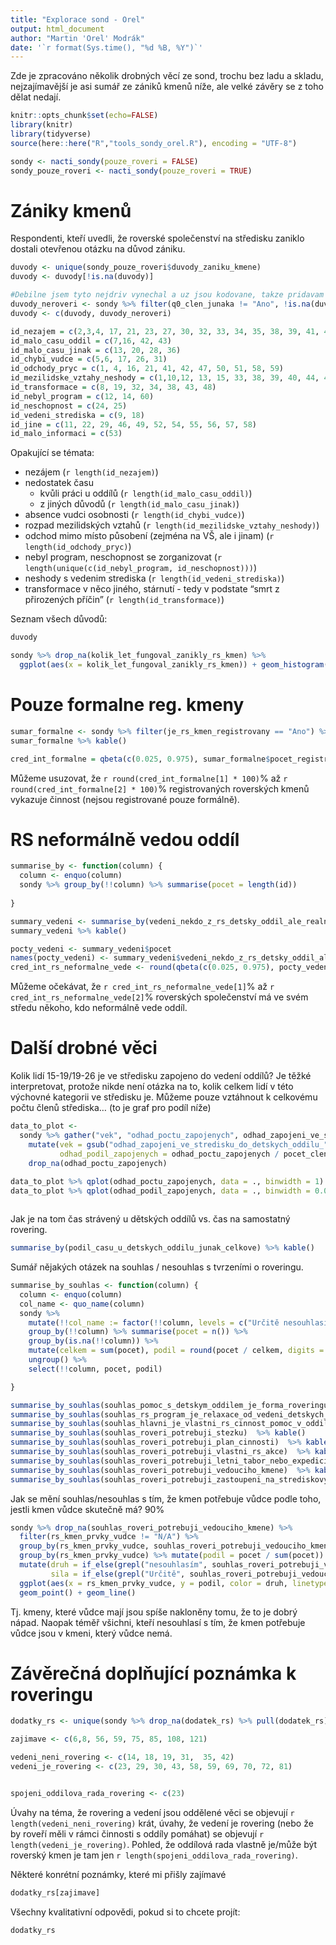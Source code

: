 ---
title: "Explorace sond - Orel"
output: html_document
author: "Martin 'Orel' Modrák"
date: '`r format(Sys.time(), "%d %B, %Y")`'
---

Zde je zpracováno několik drobných věcí ze sond, trochu bez ladu a skladu, nejzajímavější je asi sumář ze zániků kmenů níže, ale velké závěry se z toho dělat nedají.

```{r setup, message=FALSE, echo = FALSE}
knitr::opts_chunk$set(echo=FALSE)
library(knitr)
library(tidyverse)
source(here::here("R","tools_sondy_orel.R"), encoding = "UTF-8")

```

```{r}
sondy <- nacti_sondy(pouze_roveri = FALSE)
sondy_pouze_roveri <- nacti_sondy(pouze_roveri = TRUE)
```

# Zániky kmenů

Respondenti, kteří uvedli, že roverské společenství na středisku zaniklo dostali otevřenou otázku na důvod zániku. 

```{r}
duvody <- unique(sondy_pouze_roveri$duvody_zaniku_kmene)
duvody <- duvody[!is.na(duvody)]

#Debilne jsem tyto nejdriv vynechal a uz jsou kodovane, takze pridavam na konec
duvody_neroveri <- sondy %>% filter(q0_clen_junaka != "Ano", !is.na(duvody_zaniku_kmene)) %>% pull(duvody_zaniku_kmene)
duvody <- c(duvody, duvody_neroveri)


```
```{r}
id_nezajem = c(2,3,4, 17, 21, 23, 27, 30, 32, 33, 34, 35, 38, 39, 41, 45, 52)  
id_malo_casu_oddil = c(7,16, 42, 43)
id_malo_casu_jinak = c(13, 20, 28, 36)
id_chybi_vudce = c(5,6, 17, 26, 31)
id_odchody_pryc = c(1, 4, 16, 21, 41, 42, 47, 50, 51, 58, 59)
id_mezilidske_vztahy_neshody = c(1,10,12, 13, 15, 33, 38, 39, 40, 44, 47, 52)
id_transformace = c(8, 19, 32, 34, 38, 43, 48)
id_nebyl_program = c(12, 14, 60)
id_neschopnost = c(24, 25)
id_vedeni_strediska = c(9, 18)
id_jine = c(11, 22, 29, 46, 49, 52, 54, 55, 56, 57, 58)
id_malo_informaci = c(53)
```


Opakující se témata:

  * nezájem (`r length(id_nezajem)`)
  * nedostatek času
    * kvůli práci u oddílů (`r length(id_malo_casu_oddil)`)
    * z jiných důvodů (`r length(id_malo_casu_jinak)`)
  * absence vudci osobnosti (`r length(id_chybi_vudce)`)
  * rozpad mezilidských vztahů (`r length(id_mezilidske_vztahy_neshody)`)
  * odchod mimo místo působení (zejména na VŠ, ale i jinam) (`r length(id_odchody_pryc)`)
  * nebyl program, neschopnost se zorganizovat (`r length(unique(c(id_nebyl_program, id_neschopnost)))`)
  * neshody s vedenim strediska (`r length(id_vedeni_strediska)`)
  * transformace v něco jiného, stárnutí - tedy v podstate "smrt z přirozených příčin" (`r length(id_transformace)`)
  

Seznam všech důvodů:

```{r}
duvody

```


```{r}
sondy %>% drop_na(kolik_let_fungoval_zanikly_rs_kmen) %>%
  ggplot(aes(x = kolik_let_fungoval_zanikly_rs_kmen)) + geom_histogram(binwidth = 1)
```

# Pouze formalne reg. kmeny
```{r}
sumar_formalne <- sondy %>% filter(je_rs_kmen_registrovany == "Ano") %>% summarise(pocet_registrovanych = length(id), jen_formalne = sum(je_neaktivni_rs_kmen == "Ano", na.rm = TRUE), nevim_formalne = sum(je_neaktivni_rs_kmen == "Nevím", na.rm = TRUE) + sum(is.na(je_neaktivni_rs_kmen)))
sumar_formalne %>% kable()
```

```{r}
cred_int_formalne = qbeta(c(0.025, 0.975), sumar_formalne$pocet_registrovanych - sumar_formalne$nevim_formalne - sumar_formalne$jen_formalne + 1, sumar_formalne$jen_formalne + 1)
```

Můžeme usuzovat, že `r round(cred_int_formalne[1] * 100)`% až `r round(cred_int_formalne[2] * 100)`% registrovaných roverských kmenů vykazuje činnost (nejsou registrované pouze formálně).

# RS neformálně vedou oddíl
```{r}
summarise_by <- function(column) {
  column <- enquo(column)
  sondy %>% group_by(!!column) %>% summarise(pocet = length(id))
  
}
```


```{r}
summary_vedeni <- summarise_by(vedeni_nekdo_z_rs_detsky_oddil_ale_realne_je_vedouci_nekdo_jiny)
summary_vedeni %>% kable()
```

```{r}
pocty_vedeni <- summary_vedeni$pocet
names(pocty_vedeni) <- summary_vedeni$vedeni_nekdo_z_rs_detsky_oddil_ale_realne_je_vedouci_nekdo_jiny
cred_int_rs_neformalne_vede <- round(qbeta(c(0.025, 0.975), pocty_vedeni["Ano, a je mu/jí méně než 18 let"] + pocty_vedeni["Ano, a je mu/jí více než 18 let"] + 1, pocty_vedeni["Ne"] + 1) * 100)
```

Můžeme očekávat, že `r cred_int_rs_neformalne_vede[1]`% až `r cred_int_rs_neformalne_vede[2]`% roverských společenství má ve svém středu někoho, kdo neformálně vede oddíl.

# Další drobné věci

Kolik lidí 15-19/19-26 je ve středisku zapojeno do vedení oddílů? Je těžké interpretovat, protože nikde není otázka na to, kolik celkem lidí v této výchovné kategorii ve středisku je. Můžeme pouze vztáhnout k celkovému počtu členů střediska... (to je graf pro podíl níže)

```{r}
data_to_plot <- 
  sondy %>% gather("vek", "odhad_poctu_zapojenych", odhad_zapojeni_ve_stredisku_do_detskych_oddilu_15_19, odhad_zapojeni_ve_stredisku_do_detskych_oddilu_20_26) %>%
    mutate(vek = gsub("odhad_zapojeni_ve_stredisku_do_detskych_oddilu_", "", vek),
           odhad_podil_zapojenych = odhad_poctu_zapojenych / pocet_clenu_strediska) %>%
    drop_na(odhad_poctu_zapojenych)
  
data_to_plot %>% qplot(odhad_poctu_zapojenych, data = ., binwidth = 1) + facet_wrap(~vek)
data_to_plot %>% qplot(odhad_podil_zapojenych, data = ., binwidth = 0.05) + facet_wrap(~vek)



```



Jak je na tom čas strávený u dětských oddílů vs. čas na samostatný rovering.

```{r}
summarise_by(podil_casu_u_detskych_oddilu_junak_celkove) %>% kable()
```


Sumář nějakých otázek na souhlas / nesouhlas s tvrzeními o roveringu.

```{r}
summarise_by_souhlas <- function(column) {
  column <- enquo(column)
  col_name <- quo_name(column)
  sondy %>% 
    mutate(!!col_name := factor(!!column, levels = c("Určitě nesouhlasím","Spíše nesouhlasím","Spíše souhlasím","Určitě souhlasím"))) %>%
    group_by(!!column) %>% summarise(pocet = n()) %>%
    group_by(is.na(!!column)) %>%
    mutate(celkem = sum(pocet), podil = round(pocet / celkem, digits = 2)) %>%
    ungroup() %>%
    select(!!column, pocet, podil)

}

summarise_by_souhlas(souhlas_pomoc_s_detskym_oddilem_je_forma_roveringu)  %>% kable()
summarise_by_souhlas(souhlas_rs_program_je_relaxace_od_vedeni_detskych_oddilu)  %>% kable()
summarise_by_souhlas(souhlas_hlavni_je_vlastni_rs_cinnost_pomoc_v_oddilech_az_druhorada)  %>% kable()
summarise_by_souhlas(souhlas_roveri_potrebuji_stezku)  %>% kable()
summarise_by_souhlas(souhlas_roveri_potrebuji_plan_cinnosti)  %>% kable()
summarise_by_souhlas(souhlas_roveri_potrebuji_vlastni_rs_akce)  %>% kable()
summarise_by_souhlas(souhlas_roveri_potrebuji_letni_tabor_nebo_expedici)  %>% kable()
summarise_by_souhlas(souhlas_roveri_potrebuji_vedouciho_kmene)  %>% kable()
summarise_by_souhlas(souhlas_roveri_potrebuji_zastoupeni_na_strediskovych_radach)  %>% kable()
```

Jak se mění souhlas/nesouhlas s tím, že kmen potřebuje vůdce podle toho, jestli kmen vůdce skutečně má? 90%
```{r}
sondy %>% drop_na(souhlas_roveri_potrebuji_vedouciho_kmene) %>%
  filter(rs_kmen_prvky_vudce != "N/A") %>%
  group_by(rs_kmen_prvky_vudce, souhlas_roveri_potrebuji_vedouciho_kmene) %>% summarise(pocet = n()) %>% 
  group_by(rs_kmen_prvky_vudce) %>% mutate(podil = pocet / sum(pocet)) %>%
  mutate(druh = if_else(grepl("nesouhlasím", souhlas_roveri_potrebuji_vedouciho_kmene), "nesouhlasím", "souhlasím"),
         sila = if_else(grepl("Určitě", souhlas_roveri_potrebuji_vedouciho_kmene), "určitě", "spíše") %>% factor(levels = c("určitě","spíše"))) %>%
  ggplot(aes(x = rs_kmen_prvky_vudce, y = podil, color = druh, linetype = sila, group = souhlas_roveri_potrebuji_vedouciho_kmene)) + 
  geom_point() + geom_line()
```

Tj. kmeny, které vůdce mají jsou spíše nakloněny tomu, že to je dobrý nápad. Naopak téměř všichni, kteří nesouhlasí s tím, že kmen potřebuje vůdce jsou v kmeni, který vůdce nemá.

# Závěrečná doplňující poznámka k roveringu

```{r}
dodatky_rs <- unique(sondy %>% drop_na(dodatek_rs) %>% pull(dodatek_rs))

zajimave <- c(6,8, 56, 59, 75, 85, 108, 121)

vedeni_neni_rovering <- c(14, 18, 19, 31,  35, 42)
vedeni_je_rovering <- c(23, 29, 30, 43, 58, 59, 69, 70, 72, 81) 


spojeni_oddilova_rada_rovering <- c(23)

```


 Úvahy na téma, že rovering a vedení jsou oddělené věci se objevují `r length(vedeni_neni_rovering)` krát, úvahy, že vedení je rovering (nebo že by roveří měli v rámci činnosti s oddíly pomáhat) se objevují `r length(vedeni_je_rovering)`. Pohled, že oddílová rada vlastně je/může být roverský kmen je tam jen `r length(spojeni_oddilova_rada_rovering)`.

Některé konrétní poznámky, které mi přišly zajímavé 
```{r}
dodatky_rs[zajimave]
```

Všechny kvalitativní odpovědi, pokud si to chcete projít:
```{r}
dodatky_rs
```


